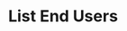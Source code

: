 ---
title: "List End Users"
sidebarTitle: "End Users"
description: "Retrieve all compliance end user profiles in your account"
openapi: "GET /regulatory/end-users"
icon: "users"
---
